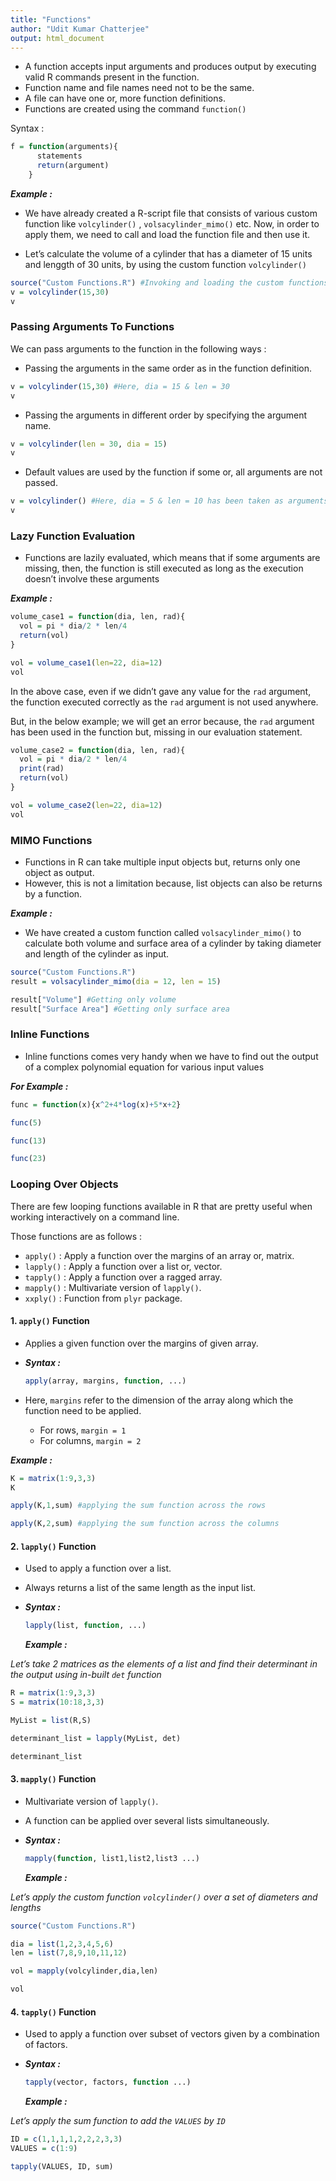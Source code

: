 ```yaml
---
title: "Functions"
author: "Udit Kumar Chatterjee"
output: html_document
---
```


- A function accepts input arguments and produces output by executing valid R commands present in the function.
- Function name and file names need not to be the same.
- A file can have one or, more function definitions.
- Functions are created using the command `function()`

Syntax :

```r
f = function(arguments){
      statements
      return(argument)
    }
```

***Example :***

- We have already created a R-script file that consists of various custom function like `volcylinder()` , `volsacylinder_mimo()` etc. Now, in order to apply them, we need to call and load the function file and then use it.

- Let's calculate the volume of a cylinder that has a diameter of 15 units and lenggth of 30 units, by using the custom function `volcylinder()`


```r
source("Custom Functions.R") #Invoking and loading the custom functions
v = volcylinder(15,30)
v
```

### Passing Arguments To Functions

We can pass arguments to the function in the following ways :

- Passing the arguments in the same order as in the function definition.
```r
v = volcylinder(15,30) #Here, dia = 15 & len = 30
v
```
- Passing the arguments in different order by specifying the argument name.
```r
v = volcylinder(len = 30, dia = 15)
v
```
- Default values are used by the function if some or, all arguments are not passed.
```r
v = volcylinder() #Here, dia = 5 & len = 10 has been taken as arguments
v
```

### Lazy Function Evaluation

- Functions are lazily evaluated, which means that if some arguments are missing, then, the function is still executed as long as the execution doesn't involve these arguments

***Example :***

```r
volume_case1 = function(dia, len, rad){
  vol = pi * dia/2 * len/4
  return(vol)
}

vol = volume_case1(len=22, dia=12)
vol
```
In the above case, even if we didn't gave any value for the `rad` argument, the function executed correctly as the `rad` argument is not used anywhere.

But, in the below example; we will get an error because, the `rad` argument has been used in the function but, missing in our evaluation statement.

```r
volume_case2 = function(dia, len, rad){
  vol = pi * dia/2 * len/4
  print(rad)
  return(vol)
}

vol = volume_case2(len=22, dia=12)
vol
```

### MIMO Functions

- Functions in R can take multiple input objects but, returns only one object as output.
- However, this is not a limitation because, list objects can also be returns by a function.

***Example :***

- We have created a custom function called `volsacylinder_mimo()` to calculate both volume and surface area of a cylinder by taking diameter and length of the cylinder as input.

```r
source("Custom Functions.R")
result = volsacylinder_mimo(dia = 12, len = 15)

result["Volume"] #Getting only volume
result["Surface Area"] #Getting only surface area
```

### Inline Functions

- Inline functions comes very handy when we have to find out the output of a complex polynomial equation for various input values

***For Example :***

```r
func = function(x){x^2+4*log(x)+5*x+2}
```
```r
func(5)
```
```r
func(13)
```
```r
func(23)
```

### Looping Over Objects

There are few looping functions available in R that are pretty useful when working interactively on a command line.</br>

Those functions are as follows :

- `apply()` : Apply a function over the margins of an array or, matrix.
- `lapply()` : Apply a function over a list or, vector.
- `tapply()` : Apply a function over a ragged array.
- `mapply()` : Multivariate version of `lapply()`.
- `xxply()` : Function from `plyr` package.


#### 1. `apply()` Function

- Applies a given function over the margins of given array.
- ***Syntax :***
  ```r
  apply(array, margins, function, ...)
  ```
- Here, `margins` refer to the dimension of the array along which the function need to be applied.
  - For rows, `margin = 1`
  - For columns, `margin = 2`
  
***Example :***
```r

K = matrix(1:9,3,3)
K
```
```r

apply(K,1,sum) #applying the sum function across the rows
```
```r
apply(K,2,sum) #applying the sum function across the columns
```

#### 2. `lapply()` Function

- Used to apply a function over a list.
- Always returns a list of the same length as the input list.
- ***Syntax :***
  ```r
  lapply(list, function, ...)
  ```
***Example :***

*Let's take 2 matrices as the elements of a list and find their determinant in the output using in-built `det` function*

```r
R = matrix(1:9,3,3)
S = matrix(10:18,3,3)

MyList = list(R,S)

determinant_list = lapply(MyList, det)

determinant_list
```

#### 3. `mapply()` Function

- Multivariate version of `lapply()`.
- A function can be applied over several lists simultaneously.
- ***Syntax :***
  ```r
  mapply(function, list1,list2,list3 ...)
  ```
***Example :***

*Let's apply the custom function `volcylinder()` over a set of diameters and lengths*

```r
source("Custom Functions.R")

dia = list(1,2,3,4,5,6)
len = list(7,8,9,10,11,12)

vol = mapply(volcylinder,dia,len)

vol
```

#### 4. `tapply()` Function

- Used to apply a function over subset of vectors given by a combination of factors.
- ***Syntax :***
  ```r
  tapply(vector, factors, function ...)
  ```
***Example :***

*Let's apply the sum function to add the `VALUES` by `ID`*

```r

ID = c(1,1,1,1,2,2,2,3,3)
VALUES = c(1:9)

tapply(VALUES, ID, sum)
```












